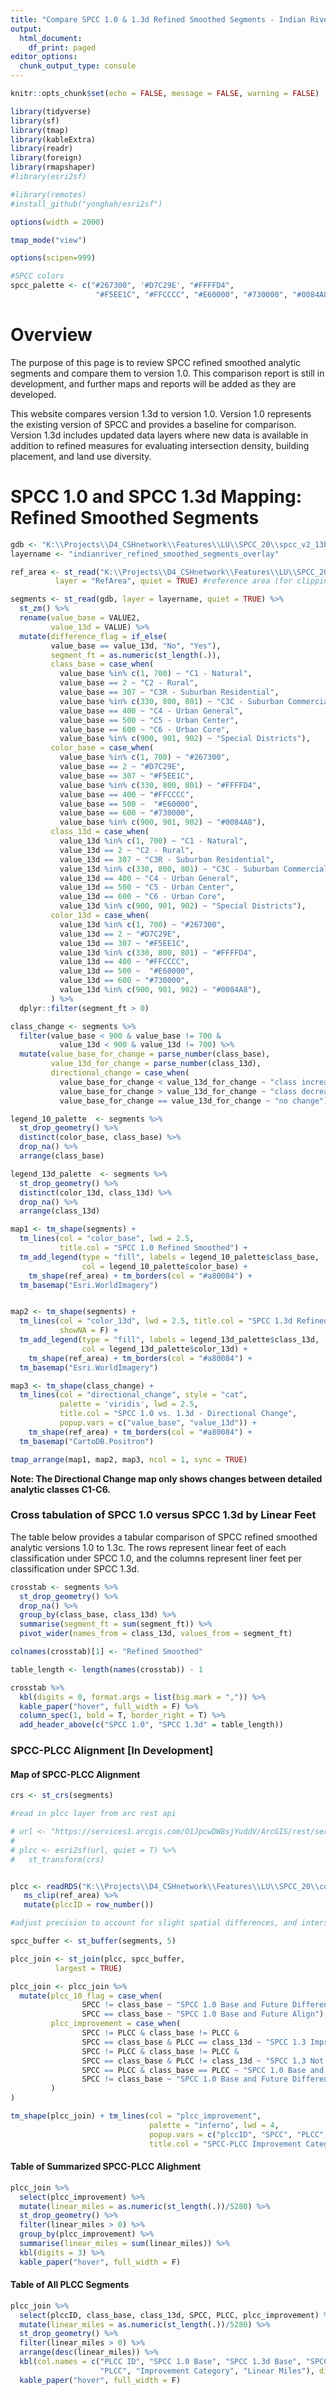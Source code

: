 ```yaml
---
title: "Compare SPCC 1.0 & 1.3d Refined Smoothed Segments - Indian River County"
output:
  html_document:
    df_print: paged
editor_options:
  chunk_output_type: console
---
```


```r

knitr::opts_chunk$set(echo = FALSE, message = FALSE, warning = FALSE)

library(tidyverse)
library(sf)
library(tmap)
library(kableExtra)
library(readr)
library(foreign)
library(rmapshaper)
#library(esri2sf)

#library(remotes)
#install_github("yonghah/esri2sf")

options(width = 2000)

tmap_mode("view")

options(scipen=999)
```

```r
#SPCC colors
spcc_palette <- c("#267300", '#D7C29E', "#FFFFD4", 
                   "#F5EE1C", "#FFCCCC", "#E60000", "#730000", "#0084A8")

```

# Overview

The purpose of this page is to review SPCC refined smoothed analytic segments and compare them to version 1.0. This comparison report is still in development, and further maps and reports will be added as they are developed.

This website compares version 1.3d to version 1.0. Version 1.0 represents the existing version of SPCC and provides a baseline for comparison. Version 1.3d includes updated data layers where new data is available in addition to refined measures for evaluating intersection density, building placement, and land use diversity.

# SPCC 1.0 and SPCC 1.3d Mapping: Refined Smoothed Segments

```r

gdb <- "K:\\Projects\\D4_CSHnetwork\\Features\\LU\\SPCC_20\\spcc_v2_13b\\outputs\\existing\\v13d_SegmentSmoothing.gdb"
layername <- "indianriver_refined_smoothed_segments_overlay"

ref_area <- st_read("K:\\Projects\\D4_CSHnetwork\\Features\\LU\\SPCC_20\\spcc_v2_13b\\inputs\\IndianRiver.gdb",
          layer = "RefArea", quiet = TRUE) #reference area (for clipping segments and plcc layer)

segments <- st_read(gdb, layer = layername, quiet = TRUE) %>%
  st_zm() %>% 
  rename(value_base = VALUE2,
         value_13d = VALUE) %>% 
  mutate(difference_flag = if_else(
         value_base == value_13d, "No", "Yes"),
         segment_ft = as.numeric(st_length(.)),
         class_base = case_when(
           value_base %in% c(1, 700) ~ "C1 - Natural",
           value_base == 2 ~ "C2 - Rural",
           value_base == 307 ~ "C3R - Suburban Residential",
           value_base %in% c(330, 800, 801) ~ "C3C - Suburban Commercial",
           value_base == 400 ~ "C4 - Urban General",
           value_base == 500 ~ "C5 - Urban Center",
           value_base == 600 ~ "C6 - Urban Core",
           value_base %in% c(900, 901, 902) ~ "Special Districts"),
         color_base = case_when(
           value_base %in% c(1, 700) ~ "#267300",
           value_base == 2 ~ "#D7C29E",
           value_base == 307 ~ "#F5EE1C",
           value_base %in% c(330, 800, 801) ~ "#FFFFD4",
           value_base == 400 ~ "#FFCCCC",
           value_base == 500 ~  "#E60000",
           value_base == 600 ~ "#730000",
           value_base %in% c(900, 901, 902) ~ "#0084A8"),
         class_13d = case_when(
           value_13d %in% c(1, 700) ~ "C1 - Natural",
           value_13d == 2 ~ "C2 - Rural",
           value_13d == 307 ~ "C3R - Suburban Residential",
           value_13d %in% c(330, 800, 801) ~ "C3C - Suburban Commercial",
           value_13d == 400 ~ "C4 - Urban General",
           value_13d == 500 ~ "C5 - Urban Center",
           value_13d == 600 ~ "C6 - Urban Core",
           value_13d %in% c(900, 901, 902) ~ "Special Districts"),
         color_13d = case_when(
           value_13d %in% c(1, 700) ~ "#267300",
           value_13d == 2 ~ "#D7C29E",
           value_13d == 307 ~ "#F5EE1C",
           value_13d %in% c(330, 800, 801) ~ "#FFFFD4",
           value_13d == 400 ~ "#FFCCCC",
           value_13d == 500 ~  "#E60000",
           value_13d == 600 ~ "#730000",
           value_13d %in% c(900, 901, 902) ~ "#0084A8"),
         ) %>% 
  dplyr::filter(segment_ft > 0)

class_change <- segments %>% 
  filter(value_base < 900 & value_base != 700 & 
           value_13d < 900 & value_13d != 700) %>% 
  mutate(value_base_for_change = parse_number(class_base),
         value_13d_for_change = parse_number(class_13d),
         directional_change = case_when(
           value_base_for_change < value_13d_for_change ~ "class increase",
           value_base_for_change > value_13d_for_change ~ "class decrease",
           value_base_for_change == value_13d_for_change ~ "no change"))

```

```r

legend_10_palette  <- segments %>%
  st_drop_geometry() %>% 
  distinct(color_base, class_base) %>% 
  drop_na() %>% 
  arrange(class_base)

legend_13d_palette  <- segments %>%
  st_drop_geometry() %>% 
  distinct(color_13d, class_13d) %>% 
  drop_na() %>% 
  arrange(class_13d)

map1 <- tm_shape(segments) + 
  tm_lines(col = "color_base", lwd = 2.5, 
           title.col = "SPCC 1.0 Refined Smoothed") +
  tm_add_legend(type = "fill", labels = legend_10_palette$class_base, 
                col = legend_10_palette$color_base) +
    tm_shape(ref_area) + tm_borders(col = "#a80084") +
  tm_basemap("Esri.WorldImagery")


map2 <- tm_shape(segments) + 
  tm_lines(col = "color_13d", lwd = 2.5, title.col = "SPCC 1.3d Refined Smoothed", 
           showNA = F) +
  tm_add_legend(type = "fill", labels = legend_13d_palette$class_13d, 
                col = legend_13d_palette$color_13d) +
    tm_shape(ref_area) + tm_borders(col = "#a80084") +
  tm_basemap("Esri.WorldImagery")

map3 <- tm_shape(class_change) + 
  tm_lines(col = "directional_change", style = "cat", 
           palette = 'viridis', lwd = 2.5, 
           title.col = "SPCC 1.0 vs. 1.3d - Directional Change", 
           popup.vars = c("value_base", "value_13d")) + 
    tm_shape(ref_area) + tm_borders(col = "#a80084") +
  tm_basemap("CartoDB.Positron")

tmap_arrange(map1, map2, map3, ncol = 1, sync = TRUE)
```


**Note: The Directional Change map only shows changes between detailed analytic classes C1-C6.**

### Cross tabulation of SPCC 1.0 versus SPCC 1.3d by Linear Feet

The table below provides a tabular comparison of SPCC refined smoothed analytic versions 1.0 to 1.3c. The rows represent linear feet of each classification under SPCC 1.0, and the columns represent liner feet per classification under SPCC 1.3d.

```r

crosstab <- segments %>%
  st_drop_geometry() %>% 
  drop_na() %>% 
  group_by(class_base, class_13d) %>% 
  summarise(segment_ft = sum(segment_ft)) %>% 
  pivot_wider(names_from = class_13d, values_from = segment_ft) 

colnames(crosstab)[1] <- "Refined Smoothed"

table_length <- length(names(crosstab)) - 1

crosstab %>% 
  kbl(digits = 0, format.args = list(big.mark = ",")) %>% 
  kable_paper("hover", full_width = F) %>% 
  column_spec(1, bold = T, border_right = T) %>% 
  add_header_above(c("SPCC 1.0", "SPCC 1.3d" = table_length))


```

### SPCC-PLCC Alignment [In Development]

#### Map of SPCC-PLCC Alignment

```r

crs <- st_crs(segments)

#read in plcc layer from arc rest api

# url <- "https://services1.arcgis.com/O1JpcwDW8sjYuddV/ArcGIS/rest/services/OMD_SPCC/FeatureServer/1"
# 
# plcc <- esri2sf(url, quiet = T) %>% 
#   st_transform(crs)


plcc <- readRDS("K:\\Projects\\D4_CSHnetwork\\Features\\LU\\SPCC_20\\compare\\spcc2_compare\\data\\plcc.Rds") %>%    dplyr::select(SPCC, PLCC) %>% 
   ms_clip(ref_area) %>% 
   mutate(plccID = row_number())

#adjust precision to account for slight spatial differences, and intersect

spcc_buffer <- st_buffer(segments, 5)

plcc_join <- st_join(plcc, spcc_buffer,
          largest = TRUE)

plcc_join <- plcc_join %>% 
  mutate(plcc_10_flag = case_when(
                SPCC != class_base ~ "SPCC 1.0 Base and Future Different",
                SPCC == class_base ~ "SPCC 1.0 Base and Future Align"),
         plcc_improvement = case_when(
                SPCC != PLCC & class_base != PLCC & 
                SPCC == class_base & PLCC == class_13d ~ "SPCC 1.3 Improvement Over SPCC 1.0",
                SPCC != PLCC & class_base != PLCC & 
                SPCC == class_base & PLCC != class_13d ~ "SPCC 1.3 Not an Improvement Over SPCC 1.0",
                SPCC == PLCC & class_base == PLCC ~ "SPCC 1.0 Base and Future and SPCC 1.3 Align with PLCC",
                SPCC != class_base ~ "SPCC 1.0 Base and Future Different - Comparison Not Possible"
         )
)

tm_shape(plcc_join) + tm_lines(col = "plcc_improvement", 
                               palette = "inferno", lwd = 4,
                               popup.vars = c("plccID", "SPCC", "PLCC", "class_base", "class_13d"),
                               title.col = "SPCC-PLCC Improvement Category")

```

#### Table of Summarized SPCC-PLCC Alighment

```r

plcc_join %>%
  select(plcc_improvement) %>% 
  mutate(linear_miles = as.numeric(st_length(.))/5280) %>%
  st_drop_geometry() %>% 
  filter(linear_miles > 0) %>%
  group_by(plcc_improvement) %>% 
  summarise(linear_miles = sum(linear_miles)) %>% 
  kbl(digits = 3) %>% 
  kable_paper("hover", full_width = F)

```

#### Table of All PLCC Segments
```r

plcc_join %>%
  select(plccID, class_base, class_13d, SPCC, PLCC, plcc_improvement) %>% 
  mutate(linear_miles = as.numeric(st_length(.))/5280) %>%
  st_drop_geometry() %>% 
  filter(linear_miles > 0) %>%
  arrange(desc(linear_miles)) %>% 
  kbl(col.names = c("PLCC ID", "SPCC 1.0 Base", "SPCC 1.3d Base", "SPCC 1.0 Future", 
                    "PLCC", "Improvement Category", "Linear Miles"), digits = 3) %>%
  kable_paper("hover", full_width = F)

```


